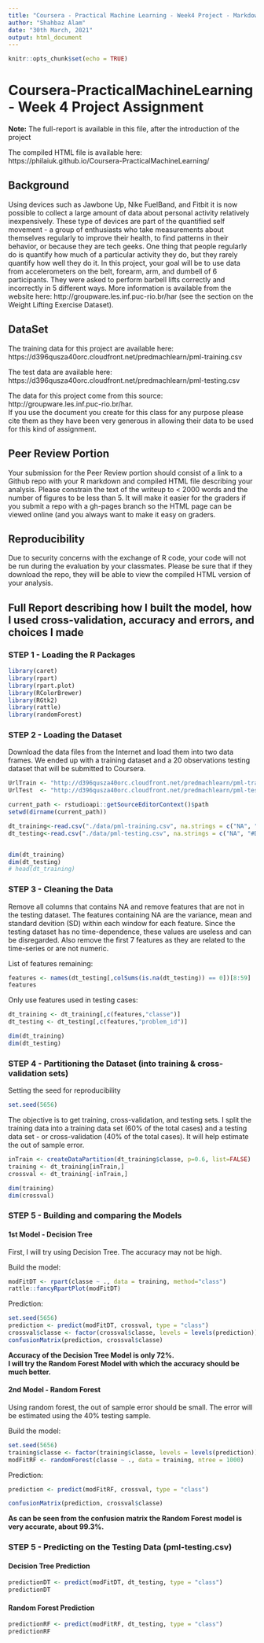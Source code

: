 ```yaml
---
title: "Coursera - Practical Machine Learning - Week4 Project - Markdown File"
author: "Shahbaz Alam"
date: "30th March, 2021"
output: html_document
---
```


```r
knitr::opts_chunk$set(echo = TRUE)
```

# Coursera-PracticalMachineLearning - Week 4 Project Assignment

**Note:** The full-report is available in this file, after the introduction of the project

The compiled HTML file is available here: https://philaiuk.github.io/Coursera-PracticalMachineLearning/

## Background
Using devices such as Jawbone Up, Nike FuelBand, and Fitbit it is now possible to collect a large amount of data about personal activity relatively inexpensively. These type of devices are part of the quantified self movement - a group of enthusiasts who take measurements about themselves regularly to improve their health, to find patterns in their behavior, or because they are tech geeks. 
One thing that people regularly do is quantify how much of a particular activity they do, but they rarely quantify how well they do it.
In this project, your goal will be to use data from accelerometers on the belt, forearm, arm, and dumbell of 6 participants. They were asked to perform barbell lifts correctly and incorrectly in 5 different ways.
More information is available from the website here: http://groupware.les.inf.puc-rio.br/har (see the section on the Weight Lifting Exercise Dataset).

## DataSet
The training data for this project are available here:  
https://d396qusza40orc.cloudfront.net/predmachlearn/pml-training.csv

The test data are available here:  
https://d396qusza40orc.cloudfront.net/predmachlearn/pml-testing.csv

The data for this project come from this source: http://groupware.les.inf.puc-rio.br/har.  
If you use the document you create for this class for any purpose please cite them as they have been very generous in allowing their data to be used for this kind of assignment.


## Peer Review Portion
Your submission for the Peer Review portion should consist of a link to a Github repo with your R markdown and compiled HTML file describing your analysis. Please constrain the text of the writeup to < 2000 words and the number of figures to be less than 5. It will make it easier for the graders if you submit a repo with a gh-pages branch so the HTML page can be viewed online (and you always want to make it easy on graders.

## Reproducibility
Due to security concerns with the exchange of R code, your code will not be run during the evaluation by your classmates. 
Please be sure that if they download the repo, they will be able to view the compiled HTML version of your analysis.

## Full Report describing how I built the model, how I used cross-validation, accuracy and errors, and choices I made

### STEP 1 - Loading the R Packages
```r
library(caret)  
library(rpart)  
library(rpart.plot)  
library(RColorBrewer)  
library(RGtk2)  
library(rattle)  
library(randomForest)  
```

### STEP 2 - Loading the Dataset
Download the data files from the Internet and load them into two data frames. 
We ended up with a training dataset and a 20 observations testing dataset that will be submitted to Coursera.
```r
UrlTrain <- "http://d396qusza40orc.cloudfront.net/predmachlearn/pml-training.csv"  
UrlTest  <- "http://d396qusza40orc.cloudfront.net/predmachlearn/pml-testing.csv"  

current_path <- rstudioapi::getSourceEditorContext()$path
setwd(dirname(current_path))

dt_training<-read.csv("./data/pml-training.csv", na.strings = c("NA", "#DIV/0!", ""))
dt_testing<-read.csv("./data/pml-testing.csv", na.strings = c("NA", "#DIV/0!", ""))


dim(dt_training)
dim(dt_testing)
# head(dt_training)
```

### STEP 3 - Cleaning the Data
Remove all columns that contains NA and remove features that are not in the testing dataset. 
The features containing NA are the variance, mean and standard devition (SD) within each window for each feature. 
Since the testing dataset has no time-dependence, these values are useless and can be disregarded. 
Also remove the first 7 features as they are related to the time-series or are not numeric.

List of features remaining:   
```r
features <- names(dt_testing[,colSums(is.na(dt_testing)) == 0])[8:59]  
features  
```

Only use features used in testing cases:  
```r
dt_training <- dt_training[,c(features,"classe")]  
dt_testing <- dt_testing[,c(features,"problem_id")]  

dim(dt_training)  
dim(dt_testing)  
```

### STEP 4 - Partitioning the Dataset (into training & cross-validation sets)
Setting the seed for reproducibility  
```r
set.seed(5656)  
```

The objective is to get training, cross-validation, and testing sets.
I split the training data into a training data set (60% of the total cases) and a testing data set - or cross-validation (40% of the total cases). 
It will help estimate the out of sample error.

```r
inTrain <- createDataPartition(dt_training$classe, p=0.6, list=FALSE)  
training <- dt_training[inTrain,]  
crossval <- dt_training[-inTrain,]  

dim(training)  
dim(crossval)  
```

### STEP 5 - Building and comparing the Models

#### 1st Model - Decision Tree
First, I will try using Decision Tree. The accuracy may not be high.

Build the model:  
```r
modFitDT <- rpart(classe ~ ., data = training, method="class")  
rattle::fancyRpartPlot(modFitDT)  
```

Prediction:  
```r
set.seed(5656)  
prediction <- predict(modFitDT, crossval, type = "class")
crossval$classe <- factor(crossval$classe, levels = levels(prediction))
confusionMatrix(prediction, crossval$classe)  
```

**Accuracy of the Decision Tree Model is only 72%.**  
**I will try the Random Forest Model with which the accuracy should be much better.**  

#### 2nd Model - Random Forest
Using random forest, the out of sample error should be small. The error will be estimated using the 40% testing sample.

Build the model:  
```r
set.seed(5656)  
training$classe <- factor(training$classe, levels = levels(prediction))
modFitRF <- randomForest(classe ~ ., data = training, ntree = 1000) 
```

Prediction:  
```r
prediction <- predict(modFitRF, crossval, type = "class")  

confusionMatrix(prediction, crossval$classe)  
```

**As can be seen from the confusion matrix the Random Forest model is very accurate, about 99.3%.**  

### STEP 5 - Predicting on the Testing Data (pml-testing.csv)

#### Decision Tree Prediction
```r
predictionDT <- predict(modFitDT, dt_testing, type = "class")  
predictionDT  
```

#### Random Forest Prediction
```r
predictionRF <- predict(modFitRF, dt_testing, type = "class")  
predictionRF  
```

